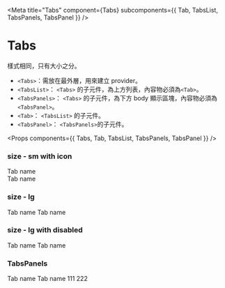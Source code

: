 
<Meta
  title="Tabs"
  component={Tabs}
  subcomponents={{ Tab, TabsList, TabsPanels, TabsPanel }}
/>

# Tabs

樣式相同，只有大小之分。

- `<Tabs>`：需放在最外層，用來建立 provider。
- `<TabsList>`： `<Tabs>` 的子元件，為上方列表，內容物必須為`<Tab>`。
- `<TabsPanels>`： `<Tabs>` 的子元件，為下方 body 顯示區塊，內容物必須為`<TabsPanel>`。
- `<Tab>`： `<TabsList>` 的子元件。
- `<TabsPanel>`： `<TabsPanels>`的子元件。

<Props components={{ Tabs, Tab, TabsList, TabsPanels, TabsPanel }} />

### size - sm with icon

<Preview>
  <Story name="size:sm with icon">
    <Tabs defaultIndex={0}>
      <TabsList>
        <Tab>
          <div style={{ display: "flex", gap: "5px", alignItems: "center" }}>
            <FontAwesomeIcon icon={faDiagramProject} size="sm" />
            Tab name
          </div>
        </Tab>
        <Tab>
          <div style={{ display: "flex", gap: "5px", alignItems: "center" }}>
            <FontAwesomeIcon icon={faDiagramProject} size="sm" />
            Tab name
          </div>
        </Tab>
      </TabsList>
    </Tabs>
  </Story>
</Preview>

### size - lg

<Preview>
  <Story name="size:lg">
    <Tabs size="lg" defaultIndex={0}>
      <TabsList>
        <Tab>Tab name</Tab>
        <Tab>Tab name</Tab>
      </TabsList>
    </Tabs>
  </Story>
</Preview>

### size - lg with disabled

<Preview>
  <Story name="size:lg with disabled">
    <Tabs size="lg" defaultIndex={1}>
      <TabsList>
        <Tab disabled>Tab name</Tab>
        <Tab disabled>Tab name</Tab>
      </TabsList>
    </Tabs>
  </Story>
</Preview>

### TabsPanels

<Preview>
  <Story name="TabsPanels">
    <Tabs size="lg" defaultIndex={1}>
      <TabsList>
        <Tab>Tab name</Tab>
        <Tab>Tab name</Tab>
      </TabsList>
      <TabsPanels>
        <TabsPanel>111</TabsPanel>
        <TabsPanel>222</TabsPanel>
      </TabsPanels>
    </Tabs>
  </Story>
</Preview>
